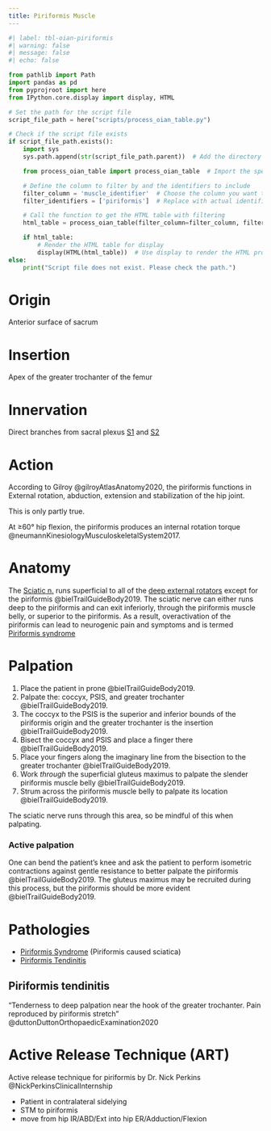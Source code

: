 ```yaml
---
title: Piriformis Muscle
---
```



```python
#| label: tbl-oian-piriformis
#| warning: false
#| message: false
#| echo: false

from pathlib import Path
import pandas as pd
from pyprojroot import here
from IPython.core.display import display, HTML

# Set the path for the script file
script_file_path = here("scripts/process_oian_table.py")

# Check if the script file exists
if script_file_path.exists():
    import sys
    sys.path.append(str(script_file_path.parent))  # Add the directory of the script to the system path

    from process_oian_table import process_oian_table  # Import the specific function

    # Define the column to filter by and the identifiers to include
    filter_column = 'muscle_identifier'  # Choose the column you want to filter by
    filter_identifiers = ['piriformis']  # Replace with actual identifiers you want to include

    # Call the function to get the HTML table with filtering
    html_table = process_oian_table(filter_column=filter_column, filter_identifiers=filter_identifiers)

    if html_table:
        # Render the HTML table for display
        display(HTML(html_table))  # Use display to render the HTML properly
else:
    print("Script file does not exist. Please check the path.")

```

# Origin {#origin}
Anterior surface of sacrum

# Insertion {#insertion}

Apex of the greater trochanter of the femur

# Innervation {#innervation}

Direct branches from sacral plexus [S1]({{< var ref-nerve-root.s1 >}}) and [S2]({{< var ref-nerve-root.s2 >}})

# Action {#action}

According to Gilroy @gilroyAtlasAnatomy2020, the piriformis functions in External rotation, abduction, extension and stabilization of the hip joint.

This is only partly true.

At &ge;60&deg; hip flexion, the piriformis produces an internal rotation torque @neumannKinesiologyMusculoskeletalSystem2017.


# Anatomy

The [Sciatic n.]({{< var ref-sciatic-nerve.path >}}) runs superficial to all of the [deep external rotators]() except for the piriformis @bielTrailGuideBody2019.
The sciatic nerve can either runs deep to the piriformis and can exit inferiorly, through the piriformis muscle belly, or superior to the piriformis.
As a result, overactivation of the piriformis can lead to neurogenic pain and symptoms and is termed [Piriformis syndrome]({{< var ref-piriformis-syndrome.path >}})

# Palpation

1. Place the patient in prone @bielTrailGuideBody2019.
1. Palpate the: coccyx, PSIS, and greater trochanter @bielTrailGuideBody2019.
1. The coccyx to the PSIS is the superior and inferior bounds of the piriformis origin and the greater trochanter is the insertion @bielTrailGuideBody2019.
1. Bisect the coccyx and PSIS and place a finger there @bielTrailGuideBody2019.
1. Place your fingers along the imaginary line from the bisection to the greater trochanter @bielTrailGuideBody2019.
1. Work *through* the superficial gluteus maximus to palpate the slender piriformis muscle belly @bielTrailGuideBody2019.
1. Strum across the piriformis muscle belly to palpate its location @bielTrailGuideBody2019.

:::{.callout-caution}
The sciatic nerve runs through this area, so be mindful of this when palpating.
:::

:::{layout-ncol="2"}
### Active palpation
One can bend the patient's knee and ask the patient to perform isometric contractions against gentle resistance to better palpate the piriformis @bielTrailGuideBody2019.
The gluteus maximus may be recruited during this process, but the piriformis should be more evident @bielTrailGuideBody2019.
:::


# Pathologies

- [Piriformis Syndrome]({{< var ref-piriformis-syndrome.path >}}) (Piriformis caused sciatica)
- [Piriformis Tendinitis](#piriformis-tendinitis)


## Piriformis tendinitis {#piriformis-tendinitis}

"Tenderness to deep palpation near the hook of the greater trochanter. Pain reproduced by piriformis stretch" @duttonDuttonOrthopaedicExamination2020 



# Active Release Technique (ART)

Active release technique for piriformis by Dr. Nick Perkins @NickPerkinsClinicalInternship

- Patient in contralateral sidelying
- STM to piriformis
- move from hip IR/ABD/Ext into hip ER/Adduction/Flexion